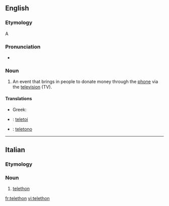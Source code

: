 ==English==

===Etymology===
A {{blend|telephone|marathon|nocap=1}}

===Pronunciation===
* {{a|UK}} {{IPA|/ˈtɛl.əˌθɒn/}}

===Noun===
{{en-noun}}

# An event that brings in people to donate money through the [[phone]] via the [[television]] (TV).

====Translations====
{{trans-top|television event}}
* Greek: {{t+|el|τηλεμαραθώνιος|m|tr=tilemarathónios}}
{{trans-mid}}
{{trans-bottom}}

{{checktrans-top}}
* {{ttbc|eu}}: [[teletoi]]
{{trans-mid}}
* {{ttbc|it}}: [[teletono]]
{{trans-bottom}}

----

==Italian==

===Etymology===
{{etyl|en|it}} {{prefix|tele|marathon|lang=it}}

===Noun===
{{head|it|noun|g=m|invariable}}

# [[#English|telethon]]

[[fr:telethon]]
[[vi:telethon]]